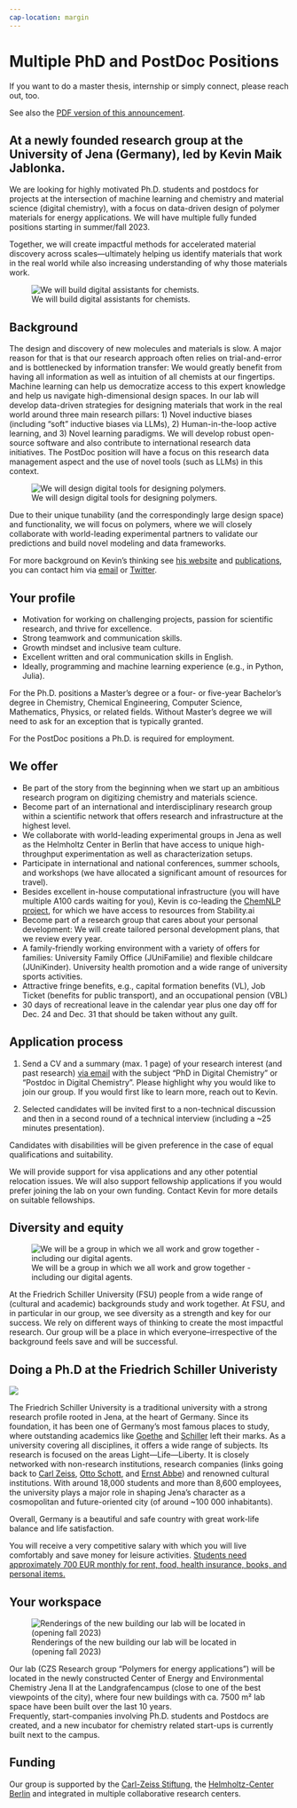 ```yaml
---
cap-location: margin
---
```

#  Multiple PhD and PostDoc Positions

[If you want to do a master thesis, internship or simply connect, please reach out, too.]{.aside}

See also the [PDF version of this announcement](./job-opening.pdf).

::: {.callout-note icon=false}

## At a newly founded research group at the University of Jena (Germany), led by Kevin Maik Jablonka.

We are looking for highly motivated Ph.D. students and postdocs for projects at the intersection of machine learning and chemistry and material science (digital chemistry), with a focus on data-driven design of polymer materials for energy applications. We will have multiple fully funded positions starting in summer/fall 2023.

Together, we will create impactful methods for accelerated material discovery across scales—ultimately helping us identify materials that work in the real world while also increasing understanding of why those materials work. 
:::

![We will build digital assistants for chemists.](./img/ai4chem.png)

## Background

The design and discovery of new molecules and materials is slow. A major reason for that is that our research approach often relies on trial-and-error and is bottlenecked by information transfer: We would greatly benefit from having all information as well as intuition of all chemists at our fingertips. Machine learning can help us democratize access to this expert knowledge and help us navigate high-dimensional design spaces.
In our lab will develop data-driven strategies for designing materials that work in the real world around three main research pillars: 1) Novel inductive biases (including “soft” inductive biases via LLMs), 2) Human-in-the-loop active learning, and 3) Novel learning paradigms. We will develop robust open-source software and also contribute to international research data initiatives. The PostDoc position will have a focus on this research data management aspect and the use of novel tools (such as LLMs) in this context.

![We will design digital tools for designing polymers.](./img/polymer_design.png)

Due to their unique tunability (and the correspondingly large design space) and functionality, we will focus on polymers, where we will closely collaborate with world-leading experimental partners to validate our predictions and build novel modeling and data frameworks.

For more background on Kevin’s thinking see [his website](https://kjablonka.com/) and [publications](https://scholar.google.com/citations?user=R2ntI8IAAAAJ&hl=en), you can contact him via [email](https://mailhide.io/e/o4LeOUlq) or [Twitter](https://twitter.com/kmjablonka).

## Your profile 

- Motivation for working on challenging projects, passion for scientific research, and thrive for excellence.
- Strong teamwork and communication skills.
- Growth mindset and inclusive team culture.
- Excellent written and oral communication skills in English.
- Ideally, programming and machine learning experience (e.g., in Python, Julia).

For the Ph.D. positions a Master's degree or a four- or five-year Bachelor's degree in Chemistry, Chemical Engineering, Computer Science, Mathematics, Physics, or related fields. [Without Master's degree we will need to ask for an exception that is typically granted.]{.aside} 

For the PostDoc positions a Ph.D. is required for employment.

## We offer

- Be part of the story from the beginning when we start up an ambitious research program on digitizing chemistry and materials science.
- Become part of an international and interdisciplinary research group within a scientific network that offers research and infrastructure at the highest level. 
- We collaborate with world-leading experimental groups in Jena as well as the Helmholtz Center in Berlin that have access to unique high-throughput experimentation as well as characterization setups.
- Participate in international and national conferences, summer schools, and workshops (we have allocated a significant amount of resources for travel).
- Besides excellent in-house computational infrastructure (you will have multiple A100 cards waiting for you), Kevin is co-leading the [ChemNLP project](https://github.com/OpenBioML/chemnlp), for which we have access to resources from Stability.ai
- Become part of a research group that cares about your personal development: We will create tailored personal development plans, that we review every year. 
- A family-friendly working environment with a variety of offers for families: University Family Office (JUniFamilie) and flexible childcare (JUniKinder).
University health promotion and a wide range of university sports activities.
- Attractive fringe benefits, e.g., capital formation benefits (VL), Job Ticket (benefits for public transport), and an occupational pension (VBL)
- 30 days of recreational leave in the calendar year plus one day off for Dec. 24 and Dec. 31 that should be taken without any guilt.


## Application process

1. Send a CV and a summary (max. 1 page) of your research interest (and past research) [via email](https://mailhide.io/e/32oy6NK5) with the subject "PhD in Digital Chemistry” or “Postdoc in Digital Chemistry”. Please highlight why you would like to join our group. If you would first like to learn more, reach out to Kevin.

2. Selected candidates will be invited first to a non-technical discussion and then in a second round of a technical interview (including a ~25 minutes presentation).
 
Candidates with disabilities will be given preference in the case of equal qualifications and suitability.

We will provide support for visa applications and any other potential relocation issues.
We will also support fellowship applications if you would prefer joining the lab on your own funding. Contact Kevin for more details on suitable fellowships.


## Diversity and equity


![We will be a group in which we all work and grow together - including our digital agents.](./img/human_machine.png)

At the Friedrich Schiller University (FSU) people from a wide range of (cultural and academic) backgrounds study and work together. At FSU, and in particular in our group, we see diversity as a strength and key for our success. We rely on different ways of thinking to create the most impactful research.  Our group will be a place in which everyone--irrespective of the background feels save and will be successful.





## Doing a Ph.D at the Friedrich Schiller Univeristy 

![](https://www.thueringer-staedte.de/fileadmin/_processed_/7/a/csm_panorama_skyline_saalestrand_dfad3a4107.jpg)

The Friedrich Schiller University is a traditional university with a strong research profile rooted in Jena, at the heart of Germany. 
Since its foundation, it has been one of Germany's most famous places to study, where outstanding academics like [Goethe](https://en.wikipedia.org/wiki/Johann_Wolfgang_von_Goethe) and [Schiller](https://en.wikipedia.org/wiki/Friedrich_Schiller) left their marks. As a university covering all disciplines, it offers a wide range of subjects. Its research is focused on the areas Light—Life—Liberty. It is closely networked with non-research institutions, research companies (links going back to [Carl Zeiss](https://en.wikipedia.org/wiki/Carl_Zeiss), [Otto Schott](https://en.wikipedia.org/wiki/Otto_Schott), and [Ernst Abbe](https://en.wikipedia.org/wiki/Ernst_Abbe)) and renowned cultural institutions. With around 18,000 students and more than 8,600 employees, the university plays a major role in shaping Jena’s character as a cosmopolitan and future-oriented city (of around ~100 000 inhabitants).

Overall, Germany is a beautiful and safe country with great work-life balance and life satisfaction. 

You will receive a very competitive salary with which you will live comfortably and save money for leisure activities.
[Students need approximately 700 EUR monthly for rent, food, health insurance, books, and personal items.](https://www.uni-jena.de/en/funding)


## Your workspace

![Renderings of the new building our lab will be located in (opening fall 2023)](./img/ceecii.png)

Our lab (CZS Research group "Polymers for energy applications”) will be located in the newly constructed Center of Energy and Environmental Chemistry Jena II at the Landgrafencampus (close to one of the best viewpoints of the city), where four new buildings with ca. 7500 m² lab space have been built over the last 10 years.  
Frequently, start-companies involving Ph.D. students and Postdocs are created, and a new incubator for chemistry related start-ups is currently built next to the campus.


## Funding 
Our group is supported by the [Carl-Zeiss Stiftung](https://www.carl-zeiss-stiftung.de/), the [Helmholtz-Center Berlin](https://www.helmholtz-berlin.de/) and integrated in multiple collaborative research centers.

